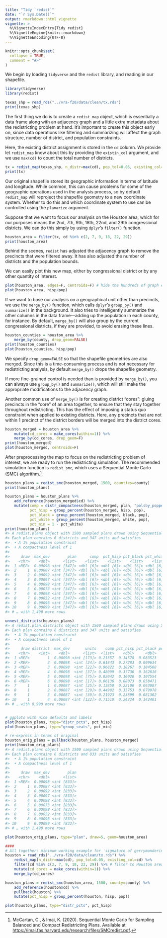 ```yaml
---
title: "Tidy `redist`"
date: "`r Sys.Date()`"
output: rmarkdown::html_vignette
vignette: >
  %\VignetteIndexEntry{Tidy redist}
  %\VignetteEngine{knitr::rmarkdown}
  %\VignetteEncoding{UTF-8}
---
```


```r
knitr::opts_chunk$set(
  collapse = TRUE,
  comment = "#>"
)
```

We begin by loading `tidyverse` and the `redist` library, and reading in our 
shapefile.
```r
library(tidyverse)
library(redist)

texas_shp = read_rds("../vra-f20/data/clean/tx.rds")
print(texas_shp)
```

The first thing we do is to create a `redist_map` object, which is essentially
a data frame along with an adjacency graph and a little extra metadata about
the redistricting problem at hand.  It's important to create this object early
on, since data operations like filtering and summarizing will affect the graph
structure, number of district, and population constraints.

Here, the existing district assignment is stored in the `cd` column. We provide
let `redist_map` know about this by providing the `existin_col` argument, and
we use `max(cd)` to count the total number of districts.
```r
tx = redist_map(texas_shp, n_distr=max(cd), pop_tol=0.05, existing_col=cd)
print(tx)
```
Our original shapefile stored its geographic information in terms of latitude
and longitude. While common, this can cause problems for some of the geographic
operations used in the analysis process, so by default `redist_map` will
reproject the shapefile geometry to a new coordinate system.  Whether to do this
and which coordinate system to use can be controlled using the `planarize`
argument.

Suppose that we want to focus our analysis on the Houston area, which for our
purposes means the 2nd, 7th, 9th, 18th, 22nd, and 29th congressional districts.
We can do this simply by using `dplyr`'s `filter()` function.
```r
houston_area = filter(tx, cd %in% c(2, 7, 9, 18, 22, 29)) 
print(houston_area)
```
Behind the scenes, `redist` has adjusted the adjacency graph to remove the 
precincts that were filtered away. It has also adjusted the number of districts
and the population bounds.

We can easily plot this new map, either by congressional district or by any
other quantity of interest.
```r
plot(houston_area, edges=F, centroids=F) # hide the hundreds of graph edges and vertices
plot(houston_area, hisp/pop)
```

If we want to base our analysis on a geographical unit other than precincts,
we use the `merge_by()` function, which calls `dplyr`'s `group_by()` and
`summarize()` in the background.  It also tries to intelligently summarize the
other columns in the data frame---adding up the population in each county,
for instance.  By default, `merge_by()` will also group by the current
congressional districts, if they are provided, to avoid erasing these lines.
```r
houston_counties = houston_area %>%
    merge_by(county, drop_geom=FALSE)
print(houston_counties)
plot(houston_counties, hisp/pop)
```
We specify `drop_geom=FALSE` so that the shapefile geometries are also merged.
Since this is a time-consuming process and is not necessary for redistricting
analysis, by default `merge_by()` drops the shapefile geometry. 

If more fine-grained control is needed than is provided by `merge_by()`, you
can always use `group_by()` and `summarize()`, which will still make the 
appropriate modifications to the adjacency graph.

Another common use of `merge_by()` is for creating district "cores": gluing
precincts in the "core" of an area together, to ensure that they stay together
throughout redistricting.  This has the effect of imposing a status quo
constraint when applied to existing districts. Here, any precincts that are
not within 1 precinct of the district borders will be merged into the district
cores.
```r
houston_merged = houston_area %>%
    mutate(cd_cores = make_cores(within=1)) %>% 
    merge_by(cd_cores, drop_geom=F)
print(houston_merged)
plot(houston_merged, centroids=F)
```

After preprocessing the map to focus on the redistricting problem of interest,
we are ready to run the redistricting simulation.  The recommended simulation
function is `redist_smc`, which uses a Sequential Monte Carlo (SMC) 
algorithm.^[McCartan, C., & Imai, K. (2020). Sequential Monte Carlo for Sampling
Balanced and Compact Redistricting Plans. Available at
<https://imai.fas.harvard.edu/research/files/SMCredist.pdf>.]

```r
houston_plans = redist_smc(houston_merged, 1500, counties=county)
print(houston_plans)
```

```r
houston_plans = houston_plans %>%
    add_reference(houston_merged$cd) %>%
    mutate(comp = distr_compactness(houston_merged, plan, "polsby_popper"),
           pct_hisp = group_percent(houston_merged, hisp, pop),
           pct_black = group_percent(houston_merged, black, pop),
           pct_white = group_percent(houston_merged, white, pop),
           pct_min = 1 - pct_white)
print(houston_plans)
#> A redist.plans object with 1500 sampled plans drawn using Sequential Monte Carlo
#> Each plan contains 6 districts and 347 units and satisfies
#>  • A 1% population constraint
#>  • A compactness level of 1
#>
#>     draw  max_dev        plan      comp  pct_hisp pct_black pct_white   pct_min
#>    <chr>    <dbl>      <list>    <list>    <list>    <list>    <list>    <list>
#>  1 <REF>  0.00098 <int [347]> <dbl [6]> <dbl [6]> <dbl [6]> <dbl [6]> <dbl [6]>
#>  2     1  0.00087 <int [347]> <dbl [6]> <dbl [6]> <dbl [6]> <dbl [6]> <dbl [6]>
#>  3     2  0.00092 <int [347]> <dbl [6]> <dbl [6]> <dbl [6]> <dbl [6]> <dbl [6]>
#>  4     3  0.00097 <int [347]> <dbl [6]> <dbl [6]> <dbl [6]> <dbl [6]> <dbl [6]>
#>  5     4  0.00098 <int [347]> <dbl [6]> <dbl [6]> <dbl [6]> <dbl [6]> <dbl [6]>
#>  6     5  0.00073 <int [347]> <dbl [6]> <dbl [6]> <dbl [6]> <dbl [6]> <dbl [6]>
#>  7     6  0.00098 <int [347]> <dbl [6]> <dbl [6]> <dbl [6]> <dbl [6]> <dbl [6]>
#>  8     7  0.00052 <int [347]> <dbl [6]> <dbl [6]> <dbl [6]> <dbl [6]> <dbl [6]>
#>  9     8  0.00096 <int [347]> <dbl [6]> <dbl [6]> <dbl [6]> <dbl [6]> <dbl [6]>
#> 10     9  0.00099 <int [347]> <dbl [6]> <dbl [6]> <dbl [6]> <dbl [6]> <dbl [6]>
#> # … with 1,490 more rows

unnest_districts(houston_plans)
#> A redist.plan.districts object with 1500 sampled plans drawn using Sequential Monte Carlo
#> Each plan contains 6 districts and 347 units and satisfies
#>  • A 1% population constraint
#>  • A compactness level of 1
#>
#>     draw district  max_dev       units    comp pct_hisp pct_black pct_white pct_min
#>    <chr>    <int>    <dbl>      <list>  <list>    <dbl>     <dbl>     <dbl>   <dbl>
#>  1 <REF>        1  0.00098 <int [173]> 0.21357  0.14578  0.083523    0.6225  0.1482
#>  2 <REF>        2  0.00098  <int [24]> 0.61843  0.27283  0.009634    0.5143  0.2032
#>  3 <REF>        3  0.00098  <int [22]> 0.96822  0.18267  0.184508    0.4479  0.1850
#>  4 <REF>        4  0.00098  <int [37]> 0.48099  0.37730  0.162816    0.2668  0.1931
#>  5 <REF>        5  0.00098  <int [75]> 0.02042  0.16020  0.107554    0.4817  0.2506
#>  6 <REF>        6  0.00098  <int [17]> 0.06136  0.08073  0.058471    0.1227  0.7381
#>  7     1        1  0.00087  <int [25]> 0.13850  0.22100  0.063087    0.5171  0.1988
#>  8     1        2  0.00087  <int [29]> 0.44982  0.35753  0.079978    0.4194  0.1431
#>  9     1        3  0.00087  <int [39]> 0.21923  0.23899  0.081302    0.3896  0.2901
#> 10     1        4  0.00087 <int [122]> 0.71510  0.24224  0.142401    0.2830  0.3324
#> # … with 8,990 more rows


# ggplots with nice defaults and labels
plot(houston_plans, type="distr_pcts", pct_hisp)
plot(houston_plans, type="group_seats", pct_min)

# re-express in terms of original
houston_orig_plans = pullback(houston_plans, houston_merged)
print(houston_orig_plans)
#> A redist.plans object with 1500 sampled plans drawn using Sequential Monte Carlo
#> Each plan contains 6 districts and 833 units and satisfies
#>  • A 1% population constraint
#>  • A compactness level of 1
#>
#>     draw  max_dev        plan
#>    <chr>    <dbl>      <list>
#>  1 <REF>  0.00098 <int [833]>
#>  2     1  0.00087 <int [833]>
#>  3     2  0.00092 <int [833]>
#>  4     3  0.00097 <int [833]>
#>  5     4  0.00098 <int [833]>
#>  6     5  0.00073 <int [833]>
#>  7     6  0.00098 <int [833]>
#>  8     7  0.00052 <int [833]>
#>  9     8  0.00096 <int [833]>
#> 10     9  0.00099 <int [833]>
#> # … with 1,490 more rows

plot(houston_orig_plans, type="plan", draw=5, geom=houston_area)

####
# All together: minimum working example for 'signature of gerrymandering'
houston = read_rds("../vra-f20/data/clean/tx.rds") %>%
    redist_map(n_distr=max(cd), pop_tol=0.05, existing_col=cd) %>%
    filter(cd %in% c(2, 7, 9, 18, 22, 29)) %>% # filter to Houston area
    mutate(cd_cores = make_cores(within=1)) %>%
    merge_by(cd_cores)

houston_plans = redist_smc(houston_area, 1500, county=county) %>%    
    add_reference(houston$cd) %>%
    pullback(houston) %>%
    mutate(pct_hisp = group_percent(houston, hisp, pop))

plot(houston_plans, type="distr_pcts", pct_hisp)
```
